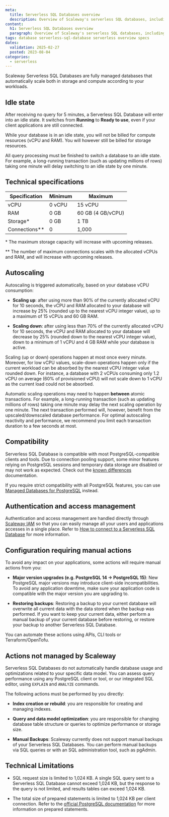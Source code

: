 ```yaml
---
meta:
  title: Serverless SQL Databases overview
  description: Overview of Scaleway's serverless SQL databases, including autoscaling and technical specifications.
content:
  h1: Serverless SQL Databases overview
  paragraph: Overview of Scaleway's serverless SQL databases, including autoscaling and technical specifications.
tags: database serverless-sql-database serverless overview specs
dates:
  validation: 2025-02-27
  posted: 2023-08-04
categories:
  - serverless
---
```



Scaleway Serverless SQL Databases are fully managed databases that automatically scale both in storage and compute according to your workloads.

<Lightbox image={image} alt="" />

## Idle state
After receiving no query for 5 minutes, a Serverless SQL Database will enter into an idle state. It switches from **Running** to **Ready to use**, even if your client applications are still connected.

While your database is in an idle state, you will not be billed for compute resources (vCPU and RAM). You will however still be billed for storage resources.

<Message type="note">
  All query processing must be finished to switch a database to an idle state. For example, a long-running transaction (such as updating millions of rows) taking one minute will delay switching to an idle state by one minute.
</Message>

## Technical specifications

| Specification   | Minimum | Maximum                                          |
|-----------------|---------|--------------------------------------------------|
| vCPU            | 0 vCPU  | 15 vCPU                                          |
| RAM             | 0 GB    | 60 GB (4 GB/vCPU)                                |
| Storage\*       | 0 GB    | 1 TB                                             |
| Connections\*\* | 0       | 1,000                                            |

\* The maximum storage capacity will increase with upcoming releases.

\*\* The number of maximum connections scales with the allocated vCPUs and RAM, and will increase with upcoming releases.

## Autoscaling

Autoscaling is triggered automatically, based on your database vCPU consumption:

  - **Scaling up**: after using more than 90% of the currently allocated vCPU for 10 seconds, the vCPU and RAM allocated to your database will increase by 25% (rounded up to the nearest vCPU integer value), up to a maximum of 15 vCPUs and 60 GB RAM.

  - **Scaling down**: after using less than 70% of the currently allocated vCPU for 10 seconds, the vCPU and RAM allocated to your database will decrease by 25% (rounded down to the nearest vCPU integer value), down to a minimum of 1 vCPU and 4 GB RAM while your database is active.

<Message type="note">
  Scaling (up or down) operations happen at most once every minute. Moreover, for low vCPU values, scale-down operations happen only if the current workload can be absorbed by the nearest vCPU integer value rounded down. For instance, a database with 2 vCPUs consuming only 1.2 vCPU on average (60% of provisioned vCPU) will not scale down to 1 vCPU as the current load could not be absorbed.
</Message>

Automatic scaling operations may need to happen **between** atomic transactions. For example, a long-running transaction (such as updating millions of rows) taking one minute may delay the next scaling operation by one minute. The next transaction performed will, however, benefit from the upscaled/downscaled database performance. For optimal autoscaling reactivity and performance, we recommend you limit each transaction duration to a few seconds at most.

## Compatibility

Serverless SQL Database is compatible with most PostgreSQL-compatible clients and tools. Due to connection pooling support, some minor features relying on PostgreSQL sessions and temporary data storage are disabled or may not work as expected. Check out the [known differences](/serverless-sql-databases/reference-content/known-differences/) documentation.

If you require strict compatibility with all PostgreSQL features, you can use [Managed Databases for PostgreSQL](/managed-databases-for-postgresql-and-mysql/quickstart/) instead.

## Authentication and access management

Authentication and access management are handled directly through [Scaleway IAM](/iam/concepts/) so that you can easily manage all your users and applications accesses in a single place. Refer to [How to connect to a Serverless SQL Database](/serverless-sql-databases/how-to/connect-to-a-database/) for more information.

## Configuration requiring manual actions

To avoid any impact on your applications, some actions will require manual actions from you:

- **Major version upgrades (e.g. PostgreSQL 14 -> PostgreSQL 15)**: New PostgreSQL major versions may introduce client-side incompatibilities. To avoid any application downtime, make sure your application code is compatible with the major version you are upgrading to.

- **Restoring backups**: Restoring a backup to your current database will overwrite all current data with the data stored when the backup was performed. If you want to keep your current data, either perform a manual backup of your current database before restoring, or restore your backup to another Serverless SQL Database.

<Message type="note">
    You can automate these actions using APIs, CLI tools or Terraform/OpenTofu.
</Message>

## Actions not managed by Scaleway

Serverless SQL Databases do not automatically handle database usage and optimizations related to your specific data model. You can assess query performance using any PostgreSQL client or tool, or our integrated SQL editor, using `EXPLAIN` and `ANALYZE` commands.

The following actions must be performed by you directly:

- **Index creation or rebuild**: you are responsible for creating and managing indexes.

- **Query and data model optimization**: you are responsible for changing database table structure or queries to optimize performance or storage size.

- **Manual Backups**: Scaleway currently does not support manual backups of your Serverless SQL Databases. You can perform manual backups via SQL queries or with an SQL administration tool, such as pgAdmin.

## Technical Limitations

- SQL request size is limited to 1,024 KB. A single SQL query sent to a Serverless SQL Database cannot exceed 1,024 KB, but the response to the query is not limited, and results tables can exceed 1,024 KB.

- The total size of prepared statements is limited to 1,024 KB per client connection. Refer to the [official PostgreSQL documentation](https://www.postgresql.org/docs/current/sql-prepare.html) for more information on prepared statements.

